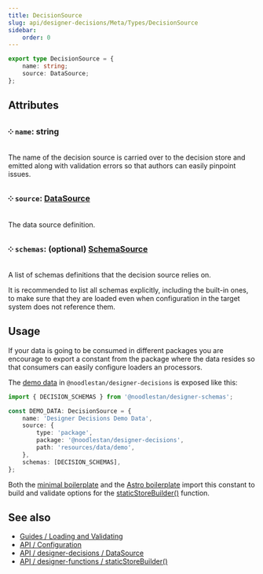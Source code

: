 ```yaml
---
title: DecisionSource
slug: api/designer-decisions/Meta/Types/DecisionSource
sidebar:
    order: 0
---
```


```ts
export type DecisionSource = {
    name: string;
    source: DataSource;
};
```

## Attributes

### ༶ `name`: string

The name of the decision source is carried over to the decision store and emitted along with validation errors so that authors can easily pinpoint issues.

### ༶ `source`: [DataSource](/api/designer-decisions/Meta/Types/DataSource)

The data source definition.

### ༶ `schemas`: (optional) [SchemaSource](/api/designer-decisions/Meta/Types/SchemaSource)

A list of schemas definitions that the decision source relies on.

It is recommended to list all schemas explicitly, including the built-in ones, to make sure that they are loaded even when configuration in the target system does not reference them.

## Usage

If your data is going to be consumed in different packages you are encourage to export a constant from the package where the data resides so that consumers can easily configure loaders an processors.

The [demo data](https://github.com/noodlestan/designer/blob/main/packages/libs/designer-decisions/src/meta/data/constants.ts) in `@noodlestan/designer-decisions` is exposed like this:

```ts
import { DECISION_SCHEMAS } from '@noodlestan/designer-schemas';

const DEMO_DATA: DecisionSource = {
    name: 'Designer Decisions Demo Data',
    source: {
        type: 'package',
        package: '@noodlestan/designer-decisions',
        path: 'resources/data/demo',
    },
    schemas: [DECISION_SCHEMAS],
};
```

Both the [minimal boilerplate](https://github.com/noodlestan/designer-boilerplate-minimal/blob/main/dd.config.mjs) and the [Astro boilerplate](https://github.com/noodlestan/designer-boilerplate-astro/blob/main/dd.config.mjs) import this constant to build and validate options for the [staticStoreBuilder()](/api/designer-functions/Builder/staticStoreBuilder) function.

## See also

-   [Guides / Loading and Validating](/guides/loading-and-validating-design-decisions/)
-   [API / Configuration](/api/configuration)
-   [API / designer-decisions / DataSource](/api/designer-decisions/Meta/Types/DataSource)
-   [API / designer-functions / staticStoreBuilder()](/api/designer-functions/Builder/staticStoreBuilder)
